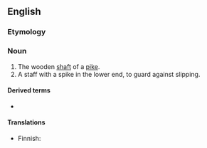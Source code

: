 ==English==

===Etymology===
{{compound|en|pike|staff}}

===Noun===
{{en-noun|s|pikestaves}}

# The wooden [[shaft]] of a [[pike]].
# A staff with a spike in the lower end, to guard against slipping.
#: {{rfquotek|en|Sir Walter Scott}}

====Derived terms====
* {{l|en|plain as a pikestaff}}

====Translations====
{{trans-top|shaft of a pike}}
* Finnish: {{t|fi|[[peitsi|peitsen]] [[varsi]]}}
{{trans-mid}}
{{trans-bottom}}